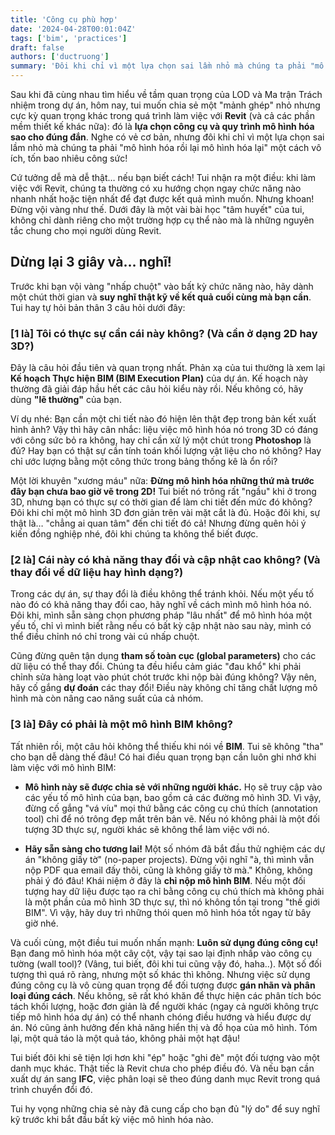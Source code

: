 ```yaml
---
title: 'Công cụ phù hợp'
date: '2024-04-28T00:01:04Z'
tags: ['bim', 'practices']
draft: false
authors: ['ductruong']
summary: 'Đôi khi chỉ vì một lựa chọn sai lầm nhỏ mà chúng ta phải "mô hình hóa rồi lại mô hình hóa lại" một cách vô ích, tốn bao nhiêu công sức!'
---
```


Sau khi đã cùng nhau tìm hiểu về tầm quan trọng của LOD và Ma trận Trách nhiệm trong dự án, hôm nay, tui muốn chia sẻ một "mảnh ghép" nhỏ nhưng cực kỳ quan trọng khác trong quá trình làm việc với **Revit** (và cả các phần mềm thiết kế khác nữa): đó là **lựa chọn công cụ và quy trình mô hình hóa sao cho đúng đắn**. Nghe có vẻ cơ bản, nhưng đôi khi chỉ vì một lựa chọn sai lầm nhỏ mà chúng ta phải "mô hình hóa rồi lại mô hình hóa lại" một cách vô ích, tốn bao nhiêu công sức!

Cứ tưởng dễ mà dễ thật… nếu bạn biết cách! Tui nhận ra một điều: khi làm việc với Revit, chúng ta thường có xu hướng chọn ngay chức năng nào nhanh nhất hoặc tiện nhất để đạt được kết quả mình muốn. Nhưng khoan! Đừng vội vàng như thế. Dưới đây là một vài bài học "tâm huyết" của tui, không chỉ dành riêng cho một trường hợp cụ thể nào mà là những nguyên tắc chung cho mọi người dùng Revit.

<TOCInline toc={props.toc} exclude="" />

## Dừng lại 3 giây và… nghĩ!

Trước khi bạn vội vàng "nhấp chuột" vào bất kỳ chức năng nào, hãy dành một chút thời gian và **suy nghĩ thật kỹ về kết quả cuối cùng mà bạn cần**. Tui hay tự hỏi bản thân 3 câu hỏi dưới đây:

### [1 là] Tôi có thực sự cần cái này không? (Và cần ở dạng 2D hay 3D?)

Đây là câu hỏi đầu tiên và quan trọng nhất. Phản xạ của tui thường là xem lại **Kế hoạch Thực hiện BIM (BIM Execution Plan)** của dự án. Kế hoạch này thường đã giải đáp hầu hết các câu hỏi kiểu này rồi. Nếu không có, hãy dùng **"lẽ thường"** của bạn.

Ví dụ nhé: Bạn cần một chi tiết nào đó hiện lên thật đẹp trong bản kết xuất hình ảnh? Vậy thì hãy cân nhắc: liệu việc mô hình hóa nó trong 3D có đáng với công sức bỏ ra không, hay chỉ cần xử lý một chút trong **Photoshop** là đủ? Hay bạn có thật sự cần tính toán khối lượng vật liệu cho nó không? Hay chỉ ước lượng bằng một công thức trong bảng thống kê là ổn rồi?

Một lời khuyên "xương máu" nữa: **Đừng mô hình hóa những thứ mà trước đây bạn chưa bao giờ vẽ trong 2D!** Tui biết nó trông rất "ngầu" khi ở trong 3D, nhưng bạn có thực sự có thời gian để làm chi tiết đến mức đó không? Đôi khi chỉ một mô hình 3D đơn giản trên vài mặt cắt là đủ. Hoặc đôi khi, sự thật là… "chẳng ai quan tâm" đến chi tiết đó cả! Nhưng đừng quên hỏi ý kiến đồng nghiệp nhé, đôi khi chúng ta không thể biết được.

### [2 là] Cái này có khả năng thay đổi và cập nhật cao không? (Và thay đổi về dữ liệu hay hình dạng?)

Trong các dự án, sự thay đổi là điều không thể tránh khỏi. Nếu một yếu tố nào đó có khả năng thay đổi cao, hãy nghĩ về cách mình mô hình hóa nó. Đôi khi, mình sẵn sàng chọn phương pháp "lâu nhất" để mô hình hóa một yếu tố, chỉ vì mình biết rằng nếu có bất kỳ cập nhật nào sau này, mình có thể điều chỉnh nó chỉ trong vài cú nhấp chuột.

Cũng đừng quên tận dụng **tham số toàn cục (global parameters)** cho các dữ liệu có thể thay đổi. Chúng ta đều hiểu cảm giác "đau khổ" khi phải chỉnh sửa hàng loạt vào phút chót trước khi nộp bài đúng không? Vậy nên, hãy cố gắng **dự đoán** các thay đổi! Điều này không chỉ tăng chất lượng mô hình mà còn nâng cao năng suất của cả nhóm.

### [3 là] Đây có phải là một mô hình BIM không?

Tất nhiên rồi, một câu hỏi không thể thiếu khi nói về **BIM**. Tui sẽ không "tha" cho bạn dễ dàng thế đâu! Có hai điều quan trọng bạn cần luôn ghi nhớ khi làm việc với mô hình BIM:

- **Mô hình này sẽ được chia sẻ với những người khác.** Họ sẽ truy cập vào các yếu tố mô hình của bạn, bao gồm cả các đường mô hình 3D. Vì vậy, đừng cố gắng "vá víu" mọi thứ bằng các công cụ chú thích (annotation tool) chỉ để nó trông đẹp mắt trên bản vẽ. Nếu nó không phải là một đối tượng 3D thực sự, người khác sẽ không thể làm việc với nó.

- **Hãy sẵn sàng cho tương lai!** Một số nhóm đã bắt đầu thử nghiệm các dự án "không giấy tờ" (no-paper projects). Đừng vội nghĩ "à, thì mình vẫn nộp PDF qua email đấy thôi, cũng là không giấy tờ mà." Không, không phải ý đó đâu! Khái niệm ở đây là **chỉ nộp mô hình BIM**. Nếu một đối tượng hay dữ liệu được tạo ra chỉ bằng công cụ chú thích mà không phải là một phần của mô hình 3D thực sự, thì nó không tồn tại trong "thế giới BIM". Vì vậy, hãy duy trì những thói quen mô hình hóa tốt ngay từ bây giờ nhé.

Và cuối cùng, một điều tui muốn nhấn mạnh: **Luôn sử dụng đúng công cụ!** Bạn đang mô hình hóa một cây cột, vậy tại sao lại định nhấp vào công cụ tường (wall tool)? (Vâng, tui biết, đôi khi tui cũng vậy đó, haha..). Một số đối tượng thì quá rõ ràng, nhưng một số khác thì không. Nhưng việc sử dụng đúng công cụ là vô cùng quan trọng để đối tượng được **gán nhãn và phân loại đúng cách**. Nếu không, sẽ rất khó khăn để thực hiện các phân tích bóc tách khối lượng, hoặc đơn giản là để người khác (ngay cả người không trực tiếp mô hình hóa dự án) có thể nhanh chóng điều hướng và hiểu được dự án. Nó cũng ảnh hưởng đến khả năng hiển thị và đồ họa của mô hình. Tóm lại, một quả táo là một quả táo, không phải một hạt đậu!

Tui biết đôi khi sẽ tiện lợi hơn khi "ép" hoặc "ghi đè" một đối tượng vào một danh mục khác. Thật tiếc là Revit chưa cho phép điều đó. Và nếu bạn cần xuất dự án sang **IFC**, việc phân loại sẽ theo đúng danh mục Revit trong quá trình chuyển đổi đó.

Tui hy vọng những chia sẻ này đã cung cấp cho bạn đủ "lý do" để suy nghĩ kỹ trước khi bắt đầu bất kỳ việc mô hình hóa nào.
